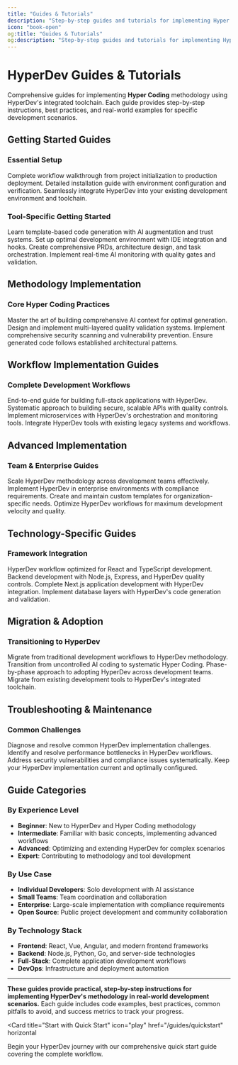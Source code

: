 ```yaml
---
title: "Guides & Tutorials"
description: "Step-by-step guides and tutorials for implementing Hyper Coding methodology with HyperDev tools across various development scenarios."
icon: "book-open"
og:title: "Guides & Tutorials"
og:description: "Step-by-step guides and tutorials for implementing Hyper Coding methodology with HyperDev tools across various development scenarios."
---
```


# HyperDev Guides & Tutorials

Comprehensive guides for implementing **Hyper Coding** methodology using HyperDev's integrated toolchain. Each guide provides step-by-step instructions, best practices, and real-world examples for specific development scenarios.

## Getting Started Guides

### Essential Setup
<Columns cols={3}>
  <Card
    title="Quick Start Guide"
    icon="rocket"
    href="/guides/quickstart"
  >
    Complete workflow walkthrough from project initialization to production deployment.
  </Card>
  <Card
    title="Installation & Setup"
    icon="download"
    href="/guides/installation"
  >
    Detailed installation guide with environment configuration and verification.
  </Card>
  <Card
    title="Tool Integration Patterns"
    icon="puzzle-piece"
    href="/tool-integrations"
  >
    Seamlessly integrate HyperDev into your existing development environment and toolchain.
  </Card>
</Columns>

### Tool-Specific Getting Started
<Columns cols={2}>
  <Card
    title="gen: Code Generation Basics"
    icon="code"
    href="/guides/gen-quick-start"
  >
    Learn template-based code generation with AI augmentation and trust systems.
  </Card>
  <Card
    title="dx: Environment Optimization"
    icon="wrench"
    href="/guides/dx-setup"
  >
    Set up optimal development environment with IDE integration and hooks.
  </Card>
  <Card
    title="epics: Strategic Planning"
    icon="map"
    href="/guides/epic-planning"
  >
    Create comprehensive PRDs, architecture design, and task orchestration.
  </Card>
  <Card
    title="dev: AI Monitoring"
    icon="terminal"
    href="/guides/dev-monitoring"
  >
    Implement real-time AI monitoring with quality gates and validation.
  </Card>
</Columns>

## Methodology Implementation

### Core Hyper Coding Practices
<Columns cols={2}>
  <Card
    title="Context Engineering"
    icon="brain"
    href="/guides/context-engineering"
  >
    Master the art of building comprehensive AI context for optimal generation.
  </Card>
  <Card
    title="Quality Gate Implementation"
    icon="shield"
    href="/guides/quality-gates"
  >
    Design and implement multi-layered quality validation systems.
  </Card>
  <Card
    title="Security Validation"
    icon="lock"
    href="/guides/security-validation"
  >
    Implement comprehensive security scanning and vulnerability prevention.
  </Card>
  <Card
    title="Architecture Compliance"
    icon="building"
    href="/guides/architecture-compliance"
  >
    Ensure generated code follows established architectural patterns.
  </Card>
</Columns>

## Workflow Implementation Guides

### Complete Development Workflows
<Columns cols={2}>
  <Card
    title="Full-Stack Application Development"
    icon="layers"
    href="/guides/fullstack-workflow"
  >
    End-to-end guide for building full-stack applications with HyperDev.
  </Card>
  <Card
    title="API Development Workflow"
    icon="api"
    href="/guides/api-workflow"
  >
    Systematic approach to building secure, scalable APIs with quality controls.
  </Card>
  <Card
    title="Microservices Architecture"
    icon="grid"
    href="/guides/microservices-workflow"
  >
    Implement microservices with HyperDev's orchestration and monitoring tools.
  </Card>
  <Card
    title="Legacy System Integration"
    icon="link"
    href="/guides/legacy-integration"
  >
    Integrate HyperDev tools with existing legacy systems and workflows.
  </Card>
</Columns>

## Advanced Implementation

### Team & Enterprise Guides
<Columns cols={2}>
  <Card
    title="Team Onboarding"
    icon="users"
    href="/guides/team-onboarding"
  >
    Scale HyperDev methodology across development teams effectively.
  </Card>
  <Card
    title="Enterprise Integration"
    icon="building-columns"
    href="/guides/enterprise-integration"
  >
    Implement HyperDev in enterprise environments with compliance requirements.
  </Card>
  <Card
    title="Custom Template Development"
    icon="puzzle"
    href="/guides/template-development"
  >
    Create and maintain custom templates for organization-specific needs.
  </Card>
  <Card
    title="Performance Optimization"
    icon="gauge"
    href="/guides/performance-optimization"
  >
    Optimize HyperDev workflows for maximum development velocity and quality.
  </Card>
</Columns>

## Technology-Specific Guides

### Framework Integration
<Columns cols={2}>
  <Card
    title="React + TypeScript"
    icon="react"
    href="/guides/react-typescript"
  >
    HyperDev workflow optimized for React and TypeScript development.
  </Card>
  <Card
    title="Node.js + Express"
    icon="node-js"
    href="/guides/nodejs-express"
  >
    Backend development with Node.js, Express, and HyperDev quality controls.
  </Card>
  <Card
    title="Next.js Full-Stack"
    icon="nextjs"
    href="/guides/nextjs-fullstack"
  >
    Complete Next.js application development with HyperDev integration.
  </Card>
  <Card
    title="Database Integration"
    icon="database"
    href="/guides/database-integration"
  >
    Implement database layers with HyperDev's code generation and validation.
  </Card>
</Columns>

## Migration & Adoption

### Transitioning to HyperDev
<Columns cols={2}>
  <Card
    title="From Traditional Development"
    icon="arrow-right"
    href="/guides/traditional-migration"
  >
    Migrate from traditional development workflows to HyperDev methodology.
  </Card>
  <Card
    title="From Vibe Coding"
    icon="shield-check"
    href="/guides/vibe-to-hyper"
  >
    Transition from uncontrolled AI coding to systematic Hyper Coding.
  </Card>
  <Card
    title="Gradual Team Adoption"
    icon="stairs"
    href="/guides/gradual-adoption"
  >
    Phase-by-phase approach to adopting HyperDev across development teams.
  </Card>
  <Card
    title="Tool Migration Strategies"
    icon="tools"
    href="/guides/tool-migration"
  >
    Migrate from existing development tools to HyperDev's integrated toolchain.
  </Card>
</Columns>

## Troubleshooting & Maintenance

### Common Challenges
<Columns cols={2}>
  <Card
    title="Common Issues & Solutions"
    icon="wrench"
    href="/guides/troubleshooting"
  >
    Diagnose and resolve common HyperDev implementation challenges.
  </Card>
  <Card
    title="Performance Troubleshooting"
    icon="tachometer-alt"
    href="/guides/performance-troubleshooting"
  >
    Identify and resolve performance bottlenecks in HyperDev workflows.
  </Card>
  <Card
    title="Security Issue Resolution"
    icon="shield-virus"
    href="/guides/security-troubleshooting"
  >
    Address security vulnerabilities and compliance issues systematically.
  </Card>
  <Card
    title="Maintenance Best Practices"
    icon="gear"
    href="/guides/maintenance"
  >
    Keep your HyperDev implementation current and optimally configured.
  </Card>
</Columns>

## Guide Categories

### By Experience Level
- **Beginner**: New to HyperDev and Hyper Coding methodology
- **Intermediate**: Familiar with basic concepts, implementing advanced workflows
- **Advanced**: Optimizing and extending HyperDev for complex scenarios
- **Expert**: Contributing to methodology and tool development

### By Use Case
- **Individual Developers**: Solo development with AI assistance
- **Small Teams**: Team coordination and collaboration
- **Enterprise**: Large-scale implementation with compliance requirements
- **Open Source**: Public project development and community collaboration

### By Technology Stack
- **Frontend**: React, Vue, Angular, and modern frontend frameworks
- **Backend**: Node.js, Python, Go, and server-side technologies
- **Full-Stack**: Complete application development workflows
- **DevOps**: Infrastructure and deployment automation

---

**These guides provide practical, step-by-step instructions for implementing HyperDev's methodology in real-world development scenarios.** Each guide includes code examples, best practices, common pitfalls to avoid, and success metrics to track your progress.

<Card
  title="Start with Quick Start"
  icon="play"
  href="/guides/quickstart"
  horizontal
>
  Begin your HyperDev journey with our comprehensive quick start guide covering the complete workflow.
</Card>